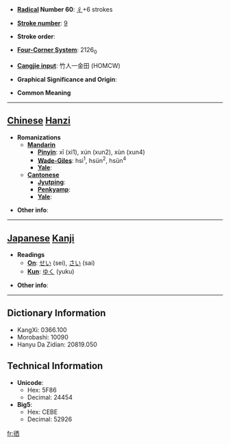 * '''[[Wiktionary:Chinese radical index| Radical]] Number 60''': [[Wiktionary:Chinese radical index 彳|彳]]+6 strokes

* '''[[Wiktionary:Chinese total strokes index|Stroke number]]''': [[Wiktionary:Chinese total strokes index 9|9]]

* '''Stroke order''': 

* '''[[Wiktionary:Chinese four corner index|Four-Corner System]]''': 2126<sub>0</sub>

* '''[[Wiktionary:Chinese Cangjie index|Cangjie input]]''': 竹人一金田 (HOMCW)

* '''Graphical Significance and Origin''': 

* '''Common Meaning'''

----

== [[Chinese]] [[Hanzi]] ==

* '''Romanizations'''
** '''[[Mandarin]]'''
*** '''[[Pinyin]]''': xī (xi1), xún (xun2), xùn (xun4)
*** '''[[Wade-Giles]]''': hsi<sup>1</sup>, hsün<sup>2</sup>, hsün<sup>4</sup>
*** '''[[Yale]]''': 
** '''[[Cantonese]]'''
*** '''[[Jyutping]]''':
*** '''[[Penkyamp]]''': 
*** '''[[Yale]]''': 

* '''Other info''': 

----

== [[Japanese]] [[Kanji]] ==

* '''Readings'''
** '''[[On]]''': [[せい]] (sei), [[さい]] (sai)
** '''[[Kun]]''': [[ゆく]] (yuku)

* '''Other info''':  

----

== Dictionary Information ==

* KangXi: 0366.100
* Morobashi: 10090
* Hanyu Da Zidian: 20819.050

== Technical Information ==

* '''Unicode''':
** Hex: 5F86
** Decimal: 24454
* '''Big5''':
** Hex: CEBE
** Decimal: 52926

[[fr:徆]]